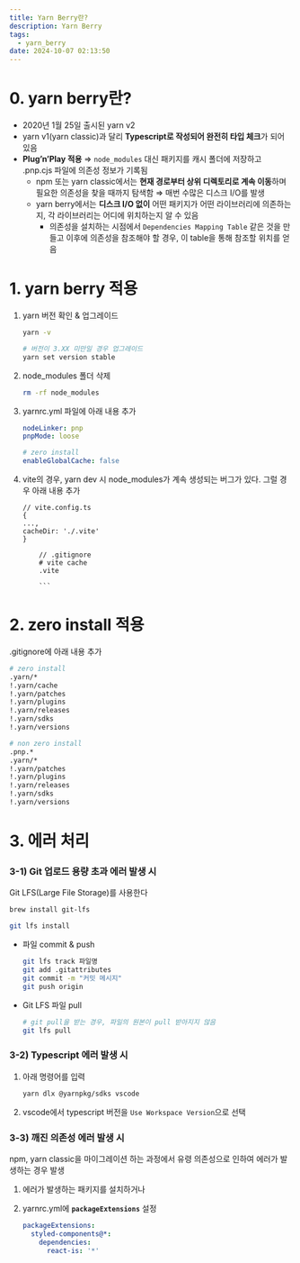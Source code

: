 ```yaml
---
title: Yarn Berry란?
description: Yarn Berry
tags:
  - yarn_berry
date: 2024-10-07 02:13:50
---
```


# 0. yarn berry란?

- 2020년 1월 25일 출시된 yarn v2
- yarn v1(yarn classic)과 달리 **Typescript로 작성되어 완전히 타입 체크**가 되어 있음
- **Plug’n’Play 적용** ⇒ `node_modules` 대신 패키지를 캐시 폴더에 저장하고 .pnp.cjs 파일에 의존성 정보가 기록됨
  - npm 또는 yarn classic에서는 **현재 경로부터 상위 디렉토리로 계속 이동**하며 필요한 의존성을 찾을 때까지 탐색함 ⇒ 매번 수많은 디스크 I/O를 발생
  - yarn berry에서는 **디스크 I/O 없이** 어떤 패키지가 어떤 라이브러리에 의존하는지, 각 라이브러리는 어디에 위치하는지 알 수 있음
    - 의존성을 설치하는 시점에서 `Dependencies Mapping Table` 같은 것을 만들고 이후에 의존성을 참조해야 할 경우, 이 table을 통해 참조할 위치를 얻음

# 1. yarn berry 적용

1.  yarn 버전 확인 & 업그레이드

    ```bash
    yarn -v

    # 버전이 3.XX 미만일 경우 업그레이드
    yarn set version stable
    ```

2.  node_modules 폴더 삭제

    ```bash
    rm -rf node_modules
    ```

3.  yarnrc.yml 파일에 아래 내용 추가

    ```yaml
    nodeLinker: pnp
    pnpMode: loose

    # zero install
    enableGlobalCache: false
    ```

4.  vite의 경우, yarn dev 시 node_modules가 계속 생성되는 버그가 있다.
    그럴 경우 아래 내용 추가
    ```tsx
    // vite.config.ts
    {
    ...,
    cacheDir: './.vite'
    }

        // .gitignore
        # vite cache
        .vite

        ```

# 2. zero install 적용

.gitignore에 아래 내용 추가

```bash
# zero install
.yarn/*
!.yarn/cache
!.yarn/patches
!.yarn/plugins
!.yarn/releases
!.yarn/sdks
!.yarn/versions

# non zero install
.pnp.*
.yarn/*
!.yarn/patches
!.yarn/plugins
!.yarn/releases
!.yarn/sdks
!.yarn/versions
```

# 3. 에러 처리

### 3-1) Git 업로드 용량 초과 에러 발생 시

Git LFS(Large File Storage)를 사용한다

```bash
brew install git-lfs
```

```bash
git lfs install
```

- 파일 commit & push
  ```bash
  git lfs track 파일명
  git add .gitattributes
  git commit -m "커밋 메시지"
  git push origin
  ```
- Git LFS 파일 pull
  ```bash
  # git pull을 받는 경우, 파일의 원본이 pull 받아지지 않음
  git lfs pull
  ```

### 3-2) Typescript 에러 발생 시

1. 아래 명령어를 입력

   ```bash
   yarn dlx @yarnpkg/sdks vscode
   ```

2. vscode에서 typescript 버전을 `Use Workspace Version`으로 선택

### 3-3) 깨진 의존성 에러 발생 시

npm, yarn classic을 마이그레이션 하는 과정에서 유령 의존성으로 인하여 에러가 발생하는 경우 발생

1. 에러가 발생하는 패키지를 설치하거나
2. yarnrc.yml에 **`packageExtensions`** 설정

   ```yaml
   packageExtensions:
     styled-components@*:
       dependencies:
         react-is: '*'
   ```
